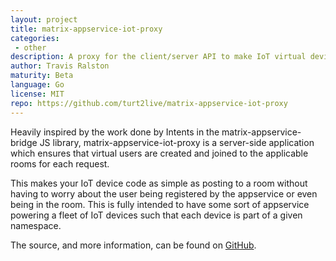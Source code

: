 ```yaml
---
layout: project
title: matrix-appservice-iot-proxy
categories: 
 - other
description: A proxy for the client/server API to make IoT virtual devices easier
author: Travis Ralston
maturity: Beta
language: Go
license: MIT
repo: https://github.com/turt2live/matrix-appservice-iot-proxy
---
```


Heavily inspired by the work done by Intents in the matrix-appservice-bridge JS library, matrix-appservice-iot-proxy is a server-side application which ensures that virtual users are created and joined to the applicable rooms for each request.

This makes your IoT device code as simple as posting to a room without having to worry about the user being registered by the appservice or even being in the room. This is fully intended to have some sort of appservice powering a fleet of IoT devices such that each device is part of a given namespace.

The source, and more information, can be found on [GitHub](https://github.com/turt2live/matrix-appservice-iot-proxy).


